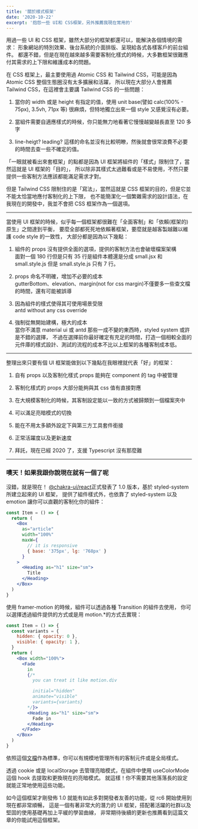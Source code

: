 ```yaml
---
title: '關於樣式框架'
date: '2020-10-22'
excerpt: '抱怨一些 UI和 CSS框架，另外推薦我現在常用的'
---
```


用過一些 UI 和 CSS 框架，雖然大部分的框架都還可以，能解決各個情境的需求：
形象網站的特別效果、後台系統的介面排版、呈現給各式各樣客戶的前台組件。
都還不錯，但是在現在越來越多需要客制化樣式的時候，大多數框架很難應付其需求的上下限和維護成本的問題。

在 CSS 框架上，最主要使用過 Atomic CSS 和 Tailwind CSS，可能是因為 Atomic CSS 整個生態圈沒有太多擴展和活躍，
所以現在大部分人會推薦 Tailwind CSS，在這裡會主要講 Tailwind CSS 的一些問題：

1. 當你的 width 或是 height 有指定的值，使用 unit base(譬如 calc(100% - 75px), 3.5vh, 71px 等) 很麻煩，但特地獨立出來一個 style 又感覺沒有必要。

2. 當組件需要自適應樣式的時候，你只能無力地看著它慢慢越變越長直至 120 多字

3. line-heigt? leading? 這樣的命名並沒有比較明瞭，然後就會很常浪費不必要的時間去查一些不確定的值。

「一眼就被看出來套框架」的點都是因為 UI 框架將組件的「樣式」限制住了，當然這就是 UI 框架的「目的」，
所以除非其樣式太過難看或是不易使用，不然只要提供一些客制方法應該都能滿足需求才對。

但是 Tailwind CSS 限制住的是「寫法」，當然這就是 CSS 框架的目的，但是它並不能太恰當地應付客制化的上下限，
也不能簡潔化一個繁雜需求的設計語法，在我現在的開發中，我並不會把 CSS 框架作為一個選項。

---

當使用 UI 框架的時候，似乎每一個框架都很難在「全面客制」和「依賴(框架的)原生」之間達到平衡，
要麼全部都死死地依賴著框架，要麼就是越客製越難以維護 code style 的一致性，
大部分都是因為以下幾點：

1. 組件的 props 沒有提供全面的選項，提供的客制方法也會破壞檔案架構 <br />
   面對一個 180 行但是只有 35 行是組件本體還是分成 small.jsx 和 small.style.js 但是 small.style.js 只有 7 行。

2. props 命名不明確，增加不必要的成本 <br />
   gutterBottom、elevation、margin(not for css margin)不僅要多一些查文檔的時間，還有可能被誤導

3. 因為組件的樣式使得其可使用場景受限 <br />
   antd without any css override

4. 強制從無開始建構，極大的成本 <br />
   當你不滿意 material ui 或 antd 那些一成不變的東西時，styled system 或許是不錯的選擇，
   不過在選擇前你最好確定有充足的時間，打造一個相較全面的元件庫的樣式設計、測試的流程的成本不比以上框架的各種客制成本低。

---

整理出來只要有個 UI 框架能做到以下幾點在我眼裡就代表「好」的框架：

1. 自有 props 以及客制化樣式 props 能夠在 component 的 tag 中被管理

2. 客制化樣式的 props 大部分能夠與其 css 值有直接對應

3. 在大規模客制化的時候，其客制設定能以一致的方式被歸類到一個檔案夾中

4. 可以滿足亮暗模式的切換

5. 能在不用太多額外設定下與第三方工具套件銜接

6. 正常活躍度以及更新速度

7. 拜託，現在已經 2020 了，支援 Typescript 沒有那麼難

---

### 噢天！如果我跟你說現在就有一個了呢

沒錯，就是現在！ [@chakra-ui/react](https://chakra-ui.com/)正式發表了 1.0 版本，基於 styled-system 所建立起來的 UI 框架，
提供了組件樣式外，也依靠了 styled-system 以及 emotion 讓你可以直觀的客制化你的組件：

```jsx
const Item = () => {
  return (
    <Box
      as="article"
      width="100%"
      maxW={
        // it is responsive
        { base: '375px', lg: '768px' }
      }
    >
      <Heading as="h1" size="sm">
        Title
      </Heading>
    </Box>
  )
}
```

使用 framer-motion 的時候，組件可以透過各種 Transition 的組件去使用，
你可以選擇透過組件提供的方式或是用 motion.\*的方式去實現：

```jsx
const Item = () => {
  const variants = {
    hidden: { opacity: 0 },
    visible: { opacity: 1 },
  }
  return (
    <Box width="100%">
      <Fade
        in
        {/*
          you can treat it like motion.div

          initial="hidden"
          animate="visible"
          variants={variants}
        */}>
        <Heading as="h1" size="sm">
          Fade in
        </Heading>
      </Fade>
    </Box>
  )
}
```

依照這個[文檔](https://chakra-ui.com/docs/theming/customize-theme)作為標準，你可以有規模地管理所有的客制元件或是全局樣式。

透過 cookie 或是 localStorage 去管理亮暗模式，在組件中使用 useColorMode 這個 hook 去提取和更換現在的亮暗模式。
就這樣！你不需要其他落落長的設定就能正常地使用這些功能。

如今這個框架才剛發佈 1.0 就能有如此多對開發者友善的功能，從 rc6 開始使用到現在都非常順暢，
這是一個有著非常大的潛力的 UI 框架，搭配著活躍的社群以及堅固的使用基礎再加上平緩的學習曲線，
非常期待後續的更新也推薦看到這篇文章的你能試用這個框架。
